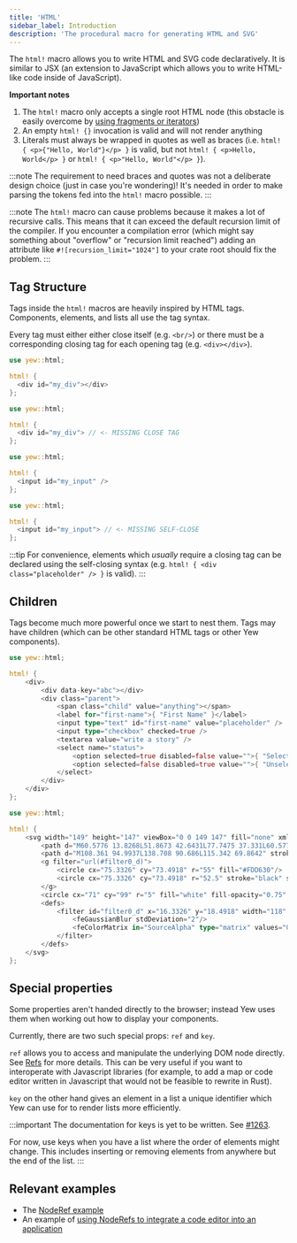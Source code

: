 ```yaml
---
title: 'HTML'
sidebar_label: Introduction
description: 'The procedural macro for generating HTML and SVG'
---
```



The `html!` macro allows you to write HTML and SVG code declaratively. It is similar to JSX
\(an extension to JavaScript which allows you to write HTML-like code inside of JavaScript\).

**Important notes**

1. The `html!` macro only accepts a single root HTML node \(this obstacle is easily overcome by
   [using fragments or iterators](../html/lists.mdx)\)
2. An empty `html! {}` invocation is valid and will not render anything
3. Literals must always be wrapped in quotes as well as braces (i.e.
   `html! { <p>{"Hello, World"}</p> }` is valid, but not `html! { <p>Hello, World</p> }` or
   `html! { <p>"Hello, World"</p> }`).

:::note
The requirement to need braces and quotes was not a deliberate design choice (just in case you're
wondering)! It's needed in order to make parsing the tokens fed into the `html!` macro possible.
:::

:::note
The `html!` macro can cause problems because it makes a lot of recursive calls. This means that it
can exceed the default recursion limit of the compiler. If you encounter a compilation error
(which might say something about "overflow" or "recursion limit reached") adding an attribute like
`#![recursion_limit="1024"]` to your crate root should fix the problem.
:::

## Tag Structure

Tags inside the `html!` macros are heavily inspired by HTML tags. Components, elements, and lists
all use the tag syntax.

Every tag must either either close itself (e.g. `<br/>`) or there must be a corresponding closing
tag for each opening tag (e.g. `<div></div>`).

<Tabs>
  <TabItem value="Open - Close" label="Open - Close" default>

```rust
use yew::html;

html! {
  <div id="my_div"></div>
};
```

  </TabItem>
  <TabItem value="Invalid" label="Invalid">

```rust ,compile_fail
use yew::html;

html! {
  <div id="my_div"> // <- MISSING CLOSE TAG
};
```

  </TabItem>
</Tabs>

<Tabs>
  <TabItem value="Self-closing" label="Self-closing">

```rust
use yew::html;

html! {
  <input id="my_input" />
};
```

  </TabItem>
  <TabItem value="Invalid" label="Invalid">

```rust ,compile_fail
use yew::html;

html! {
  <input id="my_input"> // <- MISSING SELF-CLOSE
};
```

  </TabItem>
</Tabs>

:::tip
For convenience, elements which _usually_ require a closing tag can be declared using the
self-closing syntax (e.g. `html! { <div class="placeholder" /> }` is valid).
:::

## Children

Tags become much more powerful once we start to nest them. Tags may have children (which can be
other standard HTML tags or other Yew components).

<Tabs>
  <TabItem value="HTML" label="HTML">

```rust
use yew::html;

html! {
    <div>
        <div data-key="abc"></div>
        <div class="parent">
            <span class="child" value="anything"></span>
            <label for="first-name">{ "First Name" }</label>
            <input type="text" id="first-name" value="placeholder" />
            <input type="checkbox" checked=true />
            <textarea value="write a story" />
            <select name="status">
                <option selected=true disabled=false value="">{ "Selected" }</option>
                <option selected=false disabled=true value="">{ "Unselected" }</option>
            </select>
        </div>
    </div>
};
```

  </TabItem>
  <TabItem value="SVG" label="SVG">

```rust
use yew::html;

html! {
    <svg width="149" height="147" viewBox="0 0 149 147" fill="none" xmlns="http://www.w3.org/2000/svg">
        <path d="M60.5776 13.8268L51.8673 42.6431L77.7475 37.331L60.5776 13.8268Z" fill="#DEB819"/>
        <path d="M108.361 94.9937L138.708 90.686L115.342 69.8642" stroke="black" stroke-width="4" stroke-linecap="round" stroke-linejoin="round"/>
        <g filter="url(#filter0_d)">
            <circle cx="75.3326" cy="73.4918" r="55" fill="#FDD630"/>
            <circle cx="75.3326" cy="73.4918" r="52.5" stroke="black" stroke-width="5"/>
        </g>
        <circle cx="71" cy="99" r="5" fill="white" fill-opacity="0.75" stroke="black" stroke-width="3"/>
        <defs>
            <filter id="filter0_d" x="16.3326" y="18.4918" width="118" height="118" filterUnits="userSpaceOnUse" color-interpolation-filters="sRGB">
                <feGaussianBlur stdDeviation="2"/>
                <feColorMatrix in="SourceAlpha" type="matrix" values="0 0 0 0 0 0 0 0 0 0 0 0 0 0 0 0 0 0 127 0"/>
            </filter>
        </defs>
    </svg>
};
```

  </TabItem>
</Tabs>

## Special properties

Some properties aren't handed directly to the browser; instead Yew uses them when working out how to
display your components.

Currently, there are two such special props: `ref` and `key`.

`ref` allows you to access and manipulate the underlying DOM node directly. See
[Refs](../components/refs.mdx) for more details. This can be very useful if you want to interoperate with
Javascript libraries (for example, to add a map or code editor written in Javascript that would not
be feasible to rewrite in Rust).

`key` on the other hand gives an element in a list a unique identifier which Yew can use for
to render lists more efficiently.

:::important
The documentation for keys is yet to be written. See [#1263](https://github.com/yewstack/yew/issues/1263).

For now, use keys when you have a list where the order of elements might change. This includes
inserting or removing elements from anywhere but the end of the list.
:::

## Relevant examples

-   The [NodeRef example](https://github.com/yewstack/yew/tree/master/examples/node_refs)
-   An example of [using NodeRefs to integrate a code editor into an application](https://github.com/siku2/rust-monaco/blob/master/src/yew/mod.rs)
